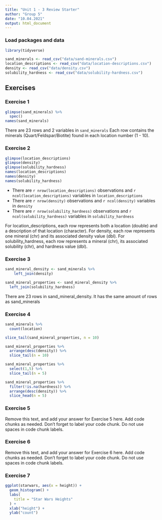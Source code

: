 ```yaml
---
title: "Unit 1 - 3 Review Starter"
author: "Group 5"
date: "10.04.2021"
output: html_document
---
```


### Load packages and data

```r
library(tidyverse) 
```

```r
sand_minerals <- read_csv("data/sand-minerals.csv")
location_descriptions <- read_csv("data/location-descriptions.csv")
density <- read_csv("data/density.csv")
solubility_hardness <- read_csv("data/solubility-hardness.csv")
```

## Exercises

### Exercise 1

```r
glimpse(sand_minerals) %>% 
  spec()
names(sand_minerals)
```

There are 23 rows and 2 variables in `sand_minerals`
Each row contains the minerals (Quart/Feldspar/Biotite) found in each location number (1 - 10).

### Exercise 2

```r
glimpse(location_descriptions)
glimpse(density)
glimpse(solubility_hardness)
names(location_descriptions)
names(density)
names(solubility_hardness)
```
- There are `r nrow(location_descriptions)` observations and `r ncol(location_descriptions)` variables in `location_descriptions`
- There are `r nrow(density)` observations and `r ncol(density)` variables in `density`
- There are `r nrow(solubility_hardness)` observations and `r ncol(solubility_hardness)` variables in `solubility_hardness`

For location_descriptions, each row represents both a location (double) and a description of that location (character).
For density, each row represents one mineral (chr) and its associated density value (dbl). 
For solubility_hardness, each row represents a mineral (chr), its associated solubility (chr), and hardness value (dbl).

### Exercise 3

```r
sand_mineral_density <- sand_minerals %>%
    left_join(density)

sand_mineral_properties <- sand_mineral_density %>%
  left_join(solubility_hardness)
```
There are 23 rows in sand_mineral_density. It has the same amount of rows as sand_minerals

### Exercise 4

```r
sand_minerals %>%
  count(location)
```

```r
slice_tail(sand_mineral_properties, n = 10)
```

```r
sand_mineral_properties %>% 
  arrange(desc(density)) %>% 
  slice_tail(n = 10)
```

```r
sand_mineral_properties %>%
  select(1,5) %>%
  slice_tail(n = 5)

```

```r
sand_mineral_properties %>% 
  filter(!is.na(hardness)) %>% 
  arrange(desc(density)) %>% 
  slice_head(n = 5)
```


### Exercise 5

Remove this text, and add your answer for Exercise 5 here.
Add code chunks as needed.
Don't forget to label your code chunk.
Do not use spaces in code chunk labels.

### Exercise 6

Remove this text, and add your answer for Exercise 6 here.
Add code chunks as needed.
Don't forget to label your code chunk.
Do not use spaces in code chunk labels.

### Exercise 7
``` r
ggplot(starwars, aes(x = height)) +
  geom_histogram() +
  labs(
    title = "Star Wars Heights"
  ) +
  xlab("height") +
  ylab("count")
```
